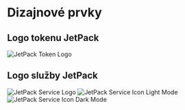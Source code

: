# Dizajnové prvky

## Logo tokenu JetPack

![JetPack Token Logo](/images/jetpack.svg)

## Logo služby JetPack

![JetPack Service Logo](/images/jetpack_image.png)
![JetPack Service Icon Light Mode](/images/jetpack_logo.svg)
![JetPack Service Icon Dark Mode](/images/jetpack_logo_dark.svg)